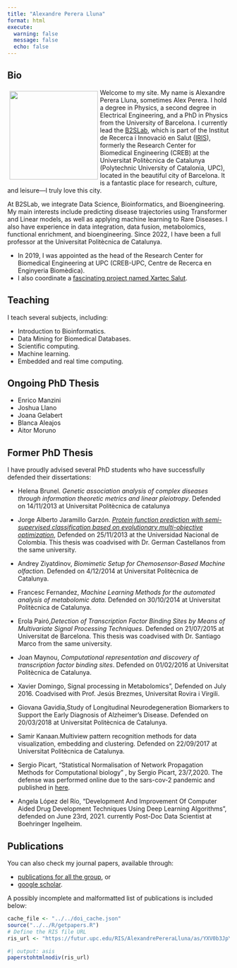 ```yaml
---
title: "Alexandre Perera Lluna"
format: html
execute: 
  warning: false
  message: false
  echo: false
---
```



## Bio

::: img-float
![](images/staff_Alexandre_Perera_LLuna.jpg){style="float: left; margin: 5px; width: 200px;"}
:::

Welcome to my site. My name is Alexandre Perera Lluna, sometimes Alex Perera. I hold a degree in Physics, a second degree in Electrical Engineering, and a PhD in Physics from the University of Barcelona. I currently lead the [B2SLab](https://b2slab.upc.edu/), which is part of the Institut de Recerca i Innovació en Salut ([IRIS](https://iris.upc.edu/)), formerly the Research Center for Biomedical Engineering (CREB) at the Universitat Politècnica de Catalunya (Polytechnic University of Catalonia, UPC), located in the beautiful city of Barcelona. It is a fantastic place for research, culture, and leisure—I truly love this city.

At B2SLab, we integrate Data Science, Bioinformatics, and Bioengineering. My main interests include predicting disease trajectories using Transformer and Linear models, as well as applying machine learning to Rare Diseases. I also have experience in data integration, data fusion, metabolomics, functional enrichment, and bioengineering. Since 2022, I have been a full professor at the Universitat Politècnica de Catalunya.

-   In 2019, I was appointed as the head of the Research Center for Biomedical Engineering at UPC (CREB-UPC, Centre de Recerca en Enginyeria Biomèdica).
-   I also coordinate a [fascinating project named Xartec Salut](https://xartecsalut.com).

## Teaching

I teach several subjects, including:

-   Introduction to Bioinformatics.
-   Data Mining for Biomedical Databases.
-   Scientific computing.
-   Machine learning.
-   Embedded and real time computing.

## Ongoing PhD Thesis

-   Enrico Manzini
-   Joshua Llano
-   Joana Gelabert
-   Blanca Aleajos
-   Aitor Moruno

## Former PhD Thesis

I have proudly advised several PhD students who have successfully defended their dissertations:

-   Helena Brunel. *Genetic association analysis of complex diseases through information theoretic metrics and linear pleiotropy*. Defended on 14/11/2013 at Universitat Politècnica de catalunya

-   Jorge Alberto Jaramillo Garzón. [*Protein function prediction with semi-supervised classification based on evolutionary multi-objective optimization*](http://web.archive.org/web/20241104024405/http://b2slab.upc.edu/wp-content/uploads/2014/02/Jorge-Alberto-Jaramillo-PhD.pdf), Defended on 25/11/2013 at the Universidad Nacional de Colombia. This thesis was coadvised with Dr. German Castellanos from the same university.

-   Andrey Ziyatdinov, *Biomimetic Setup for Chemosensor-Based Machine olfaction*. Defended on 4/12/2014 at Universitat Politècnica de Catalunya.

-   Francesc Fernandez, *Machine Learning Methods for the automated analysis of metabolomic data.* Defended on 30/10/2014 at Universitat Politècnica de Catalunya.

-   Erola Pairó,*Detection of Transcription Factor Binding Sites by Means of Multivariate Signal Processing Techniques*. Defended on 21/07/2015 at Universitat de Barcelona. This thesis was coadvised with Dr. Santiago Marco from the same university.

-   Joan Maynou, *Computational representation and discovery of transcription factor binding sites*. Defended on 01/02/2016 at Universitat Politècnica de Catalunya.

-   Xavier Domingo, Signal processing in Metabolomics”, Defended on July 2016. Coadvised with Prof. Jesús Brezmes, Universitat Rovira i Virgili.

-   Giovana Gavidia,Study of Longitudinal Neurodegeneration Biomarkers to Support the Early Diagnosis of Alzheimer’s Disease. Defended on 20/03/2018 at Universitat Politècnica de Catalunya.

-   Samir Kanaan.Multiview pattern recognition methods for data visualization, embedding and clustering. Defended on 22/09/2017 at Universitat Politècnica de Catalunya.

-   Sergio Picart, “Statistical Normalisation of Network Propagation Methods for Computational biology” , by Sergio Picart, 23/7,2020. The defense was performed online due to the sars-cov-2 pandemic and published in [here](http://web.archive.org/web/20241104024405/https://www.youtube.com/watch?v=tIb9aVZa2dM).

-   Angela López del Río, “Development And Improvement Of Computer Aided Drug Development Techniques Using Deep Learning Algorithms”, defended on June 23rd, 2021. currently Post-Doc Data Scientist at Boehringer Ingelheim.

## Publications

You can also check my journal papers, available through:

-   [publications for all the group](http://web.archive.org/web/20241104024405/http://b2slab.upc.edu/publications/ "All group publications"), or
-   [google scholar](http://web.archive.org/web/20241104024405/https://scholar.google.es/citations?hl=ca&user=uWiteHoAAAAJ&view_op=list_works&sortby=pubdate).

A possibly incomplete and malformatted list of publications is included below:

```r
cache_file <- "../../doi_cache.json"
source("../../R/getpapers.R")
# Define the RIS file URL
ris_url <- "https://futur.upc.edu/RIS/AlexandrePereraLluna/as/YXV0b3JpYUFydGljbGVSZXZpc3RhSW5kZXhhZGE=/?locale=en"
```

```r
#| output: asis
paperstohtmlnodiv(ris_url)
```
